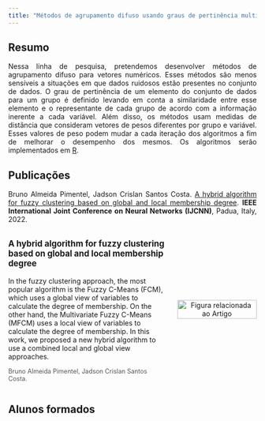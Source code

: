 ```yaml
---
title: "Métodos de agrupamento difuso usando graus de pertinência multivariados"
---
```


## Resumo

::: {style="text-align: justify"}
Nessa linha de pesquisa, pretendemos desenvolver métodos de agrupamento difuso para vetores numéricos. Esses métodos são menos sensíveis a situações em que dados ruidosos estão presentes no conjunto de dados. O grau de pertinência de um elemento do conjunto de dados para um grupo é definido levando em conta a similaridade entre esse elemento e o representante de cada grupo de acordo com a informação inerente a cada variável. Além disso, os métodos usam medidas de distância que consideram vetores de pesos diferentes por grupo e variável. Esses valores de peso podem mudar a cada iteração dos algoritmos a fim de melhorar o desempenho dos mesmos. Os algoritmos serão implementados em [R](http://www.r-project.org).
:::

## Publicações

::: {style="text-align: justify"}
Bruno Almeida Pimentel, Jadson Crislan Santos Costa. [A hybrid algorithm for fuzzy clustering based on global and local membership degree](https://ieeexplore.ieee.org/document/9892394). **IEEE International Joint Conference on Neural Networks (IJCNN)**, Padua, Italy, 2022. <!--([código](https://github.com/Natandradesa/Kernel-Fuzzy-Co-clustering-in-Feature-Space))-->
:::

::: {style="display: flex; align-items: center; gap: 20px;"}
::: {style="flex: 2;"}
<p style="font-weight: bold; font-size: 1.2em;">
<a href="https://ieeexplore.ieee.org/document/9892394" target="_blank" 
         style="color: inherit; text-decoration: none;"
         onmouseover="this.style.color='#007BFF'; this.style.textDecoration='underline';" 
         onmouseout="this.style.color='inherit'; this.style.textDecoration='none';">
         A hybrid algorithm for fuzzy clustering based on global and local membership degree 
</a>
</p>

<p>In the fuzzy clustering approach, the most popular algorithm is the Fuzzy C-Means (FCM), which uses a global view of variables to calculate the degree of membership. On the other hand, the Multivariate Fuzzy C-Means (MFCM) uses a local view of variables to calculate the degree of membership. In this work, we proposed a new hybrid algorithm to use a combined local and global view approaches.</p>

<p style="font-size: 0.9em; color: #555;">
Bruno Almeida Pimentel, Jadson Crislan Santos Costa.
</p>
:::

::: {style="flex: 1; text-align: center;"}
<img src="images/paper_bruno2.png" alt="Figura relacionada ao Artigo" style="width: 100%; max-width: 200px;"/>
:::
:::

<!--
<p style="text-align: left;">
<a href="https://github.com/Natandradesa/Kernel-Fuzzy-Co-clustering-in-Feature-Space" target="_blank" style="display: inline-block; padding: 10px 20px; background-color: #007BFF; color: white; text-decoration: none; border-radius: 5px;"> Código </a>
</p>
-->

## Alunos formados

